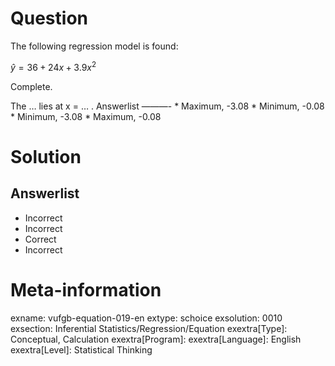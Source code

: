 Question
========

The following regression model is found: 

$\hat{y} = 36+24x+3.9x^{2}$

Complete.

The ... lies at x = ... . 
Answerlist
----------
* Maximum, -3.08
* Minimum, -0.08
* Minimum, -3.08
* Maximum, -0.08

Solution
========

Answerlist
----------
* Incorrect
* Incorrect
* Correct
* Incorrect

Meta-information
================
exname: vufgb-equation-019-en
extype: schoice
exsolution: 0010
exsection: Inferential Statistics/Regression/Equation
exextra[Type]: Conceptual, Calculation
exextra[Program]: 
exextra[Language]: English
exextra[Level]: Statistical Thinking
